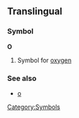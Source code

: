 ==Translingual==
===Symbol===
'''O'''
#{{chemistry}} Symbol for [[oxygen]]
===See also===
*[[o]]
[[Category:Symbols]]